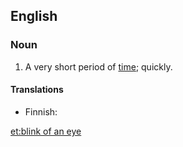 ==English==

===Noun===
{{infl|en|noun|head=[[blink]] of an [[eye]]}}

# {{idiomatic}} A very short period of [[time]]; quickly.

====Translations====
{{trans-top|very short period of time}}
* Finnish: {{t|fi|silmänräpäys}}
{{trans-mid}}
{{trans-bottom}}

[[et:blink of an eye]]